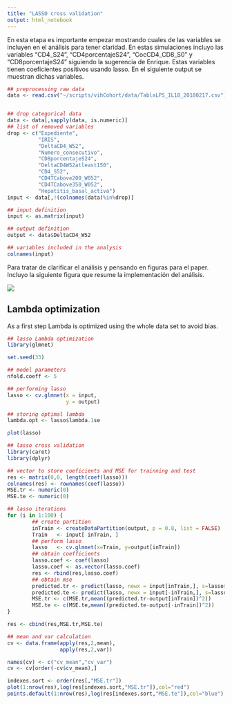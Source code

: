 ```yaml
---
title: "LASSO cross validation"
output: html_notebook
---
```


En esta etapa es importante empezar mostrando cuales de las variables se incluyen en el análisis para tener claridad. En estas simulaciones incluyo las variables "CD4_S24", "CD4porcentajeS24", "CocCD4_CD8_S0" y "CD8porcentajeS24" siguiendo la sugerencia de Enrique. Estas variables tienen coeficientes positivos usando lasso. En el siguiente output se muestran dichas variables.

```r
## preprocessing raw data
data <- read.csv("~/scripts/vihCohort/data/TablaLPS_IL18_20180217.csv")


## drop categorical data
data <- data[,sapply(data, is.numeric)]
## list of removed variables
drop <- c("Expediente",
          "IRIS",
          "DeltaCD4_W52",
          "Numero_consecutivo",
          "CD8porcentajeS24",
          "DeltaCD4W52atleast150",
          "CD4_S52",
          "CD4TCabove200_W052",
          "CD4TCabove350_W052",
          "Hepatitis_basal_activa")
input <- data[,!(colnames(data)%in%drop)]

## input definition
input <- as.matrix(input)

## output definition
output <- data$DeltaCD4_W52

## variables included in the analysis
colnames(input)
```

Para tratar de clarificar el análisis y pensando en figuras para el paper. Incluyo la siguiente figura que resume la implementación del análisis. 

![](../figures/VIHCohortAnalysis.jpg)



## Lambda optimization

As a first step Lambda is optimized using the whole data set to avoid bias.

```r
## lasso Lambda optimization
library(glmnet)

set.seed(33)

## model parameters
nfold.coeff <- 5

## performing lasso
lasso <- cv.glmnet(x = input,
                   y = output)

## storing optimal lambda
lambda.opt <- lasso$lambda.1se

plot(lasso)
```


```r
## lasso cross validation
library(caret)
library(dplyr)

## vector to store coeficients and MSE for trainning and test
res <- matrix(0,0, length(coef(lasso)))
colnames(res) <- rownames(coef(lasso))
MSE.tr <- numeric(0)
MSE.te <- numeric(0)

## lasso iterations
for (i in 1:100) {
        ## create partition
        inTrain <- createDataPartition(output, p = 0.8, list = FALSE)
        Train   <- input[ inTrain, ] 
        ## perform lasso
        lasso   <- cv.glmnet(x=Train, y=output[inTrain])
        ## obtain coefficients
        lasso.coef <- coef(lasso)
        lasso.coef <- as.vector(lasso.coef)
        res <- rbind(res,lasso.coef)
        ## obtain mse
        predicted.tr <- predict(lasso, newx = input[inTrain,], s=lasso$lambda.1se)
        predicted.te <- predict(lasso, newx = input[-inTrain,], s=lasso$lambda.1se)
        MSE.tr <- c(MSE.tr,mean((predicted.tr-output[inTrain])^2))
        MSE.te <- c(MSE.te,mean((predicted.te-output[-inTrain])^2))
}

res <- cbind(res,MSE.tr,MSE.te)

## mean and var calculation
cv <- data.frame(apply(res,2,mean),
                 apply(res,2,var))

names(cv) <- c("cv_mean","cv_var")
cv <- cv[order(-cv$cv_mean),]

indexes.sort <- order(res[,"MSE.tr"])
plot(1:nrow(res),log(res[indexes.sort,"MSE.tr"]),col="red")
points.default(1:nrow(res),log(res[indexes.sort,"MSE.te"]),col="blue")
```


